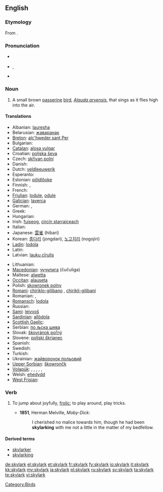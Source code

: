 {{wikipedia}}
==English==

===Etymology===
From {{compound|sky|lark}}.

===Pronunciation===
* {{a|UK}} {{IPA|/ˈskʌɪ.lɑːk/}}
* {{a|US}} {{IPA|/ˈskaɪ.lɑɹk/}}, {{SAMPA|/"skaI.lArk/}}
* {{audio|En-us-skylark.ogg|Audio (US)}}

===Noun===
{{en-noun}}

# A small brown [[passerine]] [[bird]], ''[[Alauda arvensis]]'', that sings as it flies high into the air.

====Translations====
{{trans-top|small brown passerine bird}}
* Albanian: [[lauresha]]
* Belarusian: [[жаваранак]] {{m}}
* [[Breton]]: [[alc'hweder sant Pęr]]
* Bulgarian: {{t+|bg|чучулига|f|tr=čučuliga}}
* [[Catalan]]: [[alosa|alosa vulgar]]
* Croatian: [[poljska ševa]] {{f}}
* Czech: [[skřivan polní]]
* Danish: {{t|da|sanglærke|c}}
* Dutch: [[veldleeuwerik]] {{m}}
* Esperanto: {{t-|eo|alaŭdo|xs=Esperanto}}
* Estonian: [[pőldlőoke]]
* Finnish: {{t+|fi|kiuru}},  {{t-|fi|leivo}}
* French: {{t|fr|alouette des champs|f}} 
* [[Friulian]]: [[lodule]], [[odule]]
* [[Galician]]: [[laverca]] {{f}}
* German: {{t|de|Feldlerche|f}}, {{t+|de|Lerche|f}}
* Greek: {{t+|el|σταρήθρα|f}}
* Hungarian: {{t-|hu|mezei pacsirta}}
* Irish: [[fuiseog]], [[circín starraiceach]]
* Italian: {{t+|it|allodola|f}}
* Japanese: [[雲雀]] (hibari)
* Korean: [[종다리]] (jongdari), [[노고지리]] (nogojiri) {{qualifier|obsolete}}
* [[Ladin]]: [[lodola]]
* Latin: {{t-|la|alauda|f}}
* Latvian: [[lauku cīrulis]]
{{trans-mid}}
* Lithuanian: {{t+|lt|vieversys|xs=Lithuanian}}
* [[Macedonian]]: [[чучулига]] (čučuliga) {{f}}
* Maltese: [[alwetta]]
* [[Occitan]]: [[alauseta]] {{f}}
* Polish: [[skowronek polny]] {{m}}
* [[Romani]]: [[chiriklo-gilibano]] {{m}}, [[chirikli-gilibani]] {{f}}
* Romanian: {{t+|ro|ciocârlie|f}}, {{t-|ro|ciocârlia|f}}
* [[Romansch]]: [[lodola]]
* Russian: {{t+|ru|жаворонок|m|tr=žávoronok}}
* [[Sami]]: [[leivvoš]]
* [[Sardinian]]: [[allòdola]]
* [[Scottish Gaelic]]: {{t-|gd|uiseag|f|xs=Scottish Gaelic}}
* Serbian: [[по љска шева]]
* Slovak: [[škovránok poľný]]
* Slovene: [[poljski škrjanec]]
* Spanish: {{t+|es|alondra|f|alt=alondra común}}
* Swedish: {{t+|sv|sånglärka}}
* Turkish: {{t+|tr|tarla kuşu}}
* Ukrainian: [[жайворонок польовий]]
* [[Upper Sorbian]]: [[škowrončk]]
* [[Volapük]]: {{qualifier|male or female}} {{t|vo|felalaud}}, {{qualifier|male}} {{t|vo|felahilaud}}, {{qualifier|female}} {{t|vo|felajilaud}}, {{qualifier|male or female offspring, young}} {{t|vo|felalaudül}}, {{qualifier|male offspring, young}} {{t|vo|felahilaudül}}, {{qualifier|female offspring, young}} {{t|vo|felajilaudül}}
* Welsh: [[ehedydd]]
* [[West Frisian]]: {{t|fy|ljurk|xs=West Frisian}}
{{trans-bottom}}

===Verb===
{{en-verb}}

# {{context|originally|_|nautical}} To jump about joyfully, [[frolic]]; to play around, play tricks.
#* '''1851''', Herman Melville, ''Moby-Dick'':
#*: I cherished no malice towards him, though he had been '''skylarking''' with me not a little in the matter of my bedfellow.

====Derived terms====
* [[skylarker]]
* [[skylarking]]

[[Category:Birds]]

[[de:skylark]]
[[el:skylark]]
[[et:skylark]]
[[fr:skylark]]
[[fy:skylark]]
[[io:skylark]]
[[it:skylark]]
[[kk:skylark]]
[[my:skylark]]
[[ja:skylark]]
[[pl:skylark]]
[[ru:skylark]]
[[sv:skylark]]
[[ta:skylark]]
[[te:skylark]]
[[vi:skylark]]